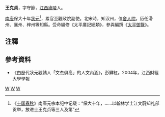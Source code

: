 '''王克貞'''，字守節，[[江西|江西]][[廬陵|廬陵]]人。

[[南唐|南唐]]保大十年[[狀元|狀元]]<ref>《[[十国春秋|十国春秋]]》南唐元宗本纪中记载：“保大十年，……以翰林学士江文蔚知礼部贡举，放进士王克贞等三人及第”</ref>，累官至觀政院副使。北宋時，知汉州，值[[舍人院|舍人院]]。历任滑州、襄州、梓州等知縣。受命編修《太平廣記總類》，參與編撰《[[太平御覽|太平御覽]]》。

==注釋==
<references/>

== 參考資料 ==
*《由歷代狀元觀贛人「文杰俱高」的人文內涵》，彭鮮紅，2004年，江西財經大學學報

{{江西狀元}}
[[Category:江西狀元|W]]
[[Category:五代狀元|W]]
[[Category:吉安人|W]]